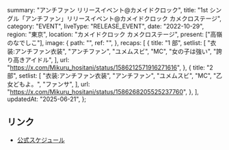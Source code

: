   summary: "アンチファン リリースイベント@カメイドクロック",
  title: "1st シングル「アンチファン」リリースイベント@カメイドクロック カメクロステージ",
  category: "EVENT",
  liveType: "RELEASE_EVENT",
  date: "2022-10-29",
  region: "東京",
  location: "カメイドクロック カメクロステージ",
  present: ["高嶺のなでしこ"],
  image: {
    path: "",
    ref: "",
  },
  recaps: [
    {
      title: "1 部",
      setlist: [
        "衣装:アンチファン衣装",
        "アンチファン",
        "ユメムスビ",
        "MC",
        "女の子は強い",
        "誇り高きアイドル",
      ],
      url: "https://x.com/Mikuru_hositani/status/1586212571916271616",
    },
    {
      title: "2 部",
      setlist: [
        "衣装:アンチファン衣装",
        "アンチファン",
        "ユメムスビ",
        "MC",
        "乙女どもよ。",
        "ファンサ",
      ],
      url: "https://x.com/Mikuru_hositani/status/1586268205525237760",
    },
  ],
  updatedAt: "2025-06-21",
};

## リンク

- [公式スケジュール](https://takanenonadeshiko.jp/?p=521)
